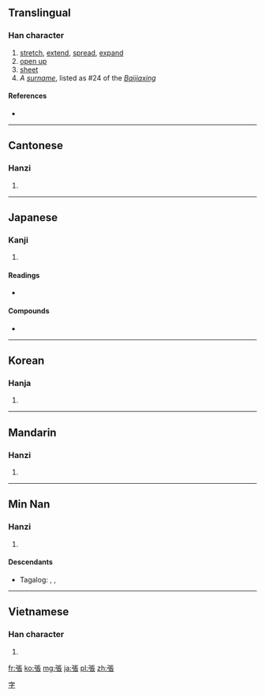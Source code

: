 {{also|张}}
==Translingual==

===Han character===
{{Han char|rn=57|rad=弓|as=08|sn=11|four=1123<sub>2</sub>|canj=弓尸一女 (NSMV)|ids=⿰[[弓]][[長]]}}
{{wikipedia|Zhang (surname)|Zhang}}
# [[stretch]], [[extend]], [[spread]], [[expand]]
# [[open up]]
# [[sheet]]
# ''A [[surname]]'', listed as #24 of the ''[[:w:Baijiaxing|Baijiaxing]]''

====References====
* {{Han ref|kx=0359.190|dkj=09812|dj=0675.330|hdz=20997.050|uh=5F35|ud=24373|bh=B169|bd=45417}}

----

==Cantonese==

===Hanzi===
{{yue-hanzi|jyut=|y=jeung1|sim=张}}

# {{defn|lang=yue|sort=弓08}}

----

==Japanese==

===Kanji===
{{ja-kanji|grade=5|rs=弓08}}

# {{defn|lang=ja|sort=弓08}}

====Readings====
* {{ja-readings|on=[[ちょう]] (chō)|kun=[[はる]] (haru), [[はり]] (hari)}}

====Compounds====
* {{term|出張||[[business trip]]|tr=しゅっちょう, shutchō|sc=Jpan|lang=ja}}

----

==Korean==

===Hanja===
{{ko-hanja|hangeul=[[장]]|eumhun=|rv=jang|mr=chang|y=cang}}

# {{defn|lang=ko|sort=弓08}}

----

==Mandarin==

===Hanzi===
{{cmn-hanzi|sim=张|pin=[[zhāng]] ([[zhang1]]), [[Zhāng]] ([[Zhang1]])|wg=chang<sup>1</sup>}}

# {{defn|lang=cmn|sort=弓08}}

----

==Min Nan==

===Hanzi===
{{nan-hanzi|poj=Tiuⁿ}}

# {{defn|lang=nan}}

====Descendants====
* {{context|Hokkien dialect}} Tagalog: {{l|tl|Chang}}, {{l|tl|Tiu}}, {{l|tl|Tiong}}

----

==Vietnamese==

===Han character===
{{vi-hantu|[[trương]], [[chanh]], [[choang]], [[chương]], [[giương]], [[chăng]], [[chướng]], [[dăng]]|rs=弓08}}

# {{defn|lang=vi|sort=弓08}}

[[Category:Mandarin surnames|字]]

[[fr:張]]
[[ko:張]]
[[mg:張]]
[[ja:張]]
[[pl:張]]
[[zh:張]]